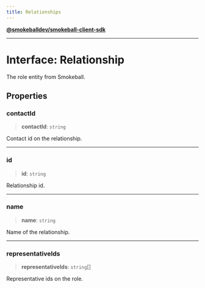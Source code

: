 ```yaml
---
title: Relationships
---
```

[**@smokeballdev/smokeball-client-sdk**](./../../../../README)

***

# Interface: Relationship

The role entity from Smokeball.

## Properties

### contactId

> **contactId**: `string`

Contact id on the relationship.

***

### id

> **id**: `string`

Relationship id.

***

### name

> **name**: `string`

Name of the relationship.

***

### representativeIds

> **representativeIds**: `string`[]

Representative ids on the role.
